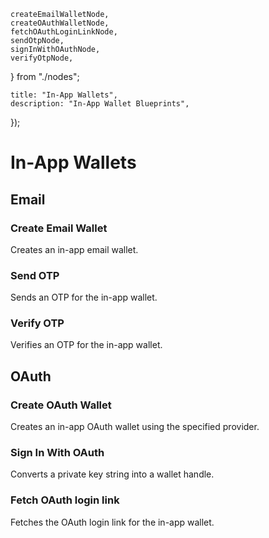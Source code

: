 	createEmailWalletNode,
	createOAuthWalletNode,
	fetchOAuthLoginLinkNode,
	sendOtpNode,
	signInWithOAuthNode,
	verifyOtpNode,
} from "./nodes";

    title: "In-App Wallets",
    description: "In-App Wallet Blueprints",
});

# In-App Wallets

## Email

### Create Email Wallet
Creates an in-app email wallet.
<Blueprint code={createEmailWalletNode} className='w-full h-40' />

### Send OTP
Sends an OTP for the in-app wallet.
<Blueprint code={sendOtpNode} className='w-full h-32' />

### Verify OTP
Verifies an OTP for the in-app wallet.
<Blueprint code={verifyOtpNode} className='w-full h-40' />

## OAuth

### Create OAuth Wallet
Creates an in-app OAuth wallet using the specified provider.
<Blueprint code={createOAuthWalletNode} className='w-full h-40' />

### Sign In With OAuth
Converts a private key string into a wallet handle.
<Blueprint code={signInWithOAuthNode} className='w-full h-32' />

### Fetch OAuth login link
Fetches the OAuth login link for the in-app wallet.
<Blueprint code={fetchOAuthLoginLinkNode} className='w-full h-40' />
